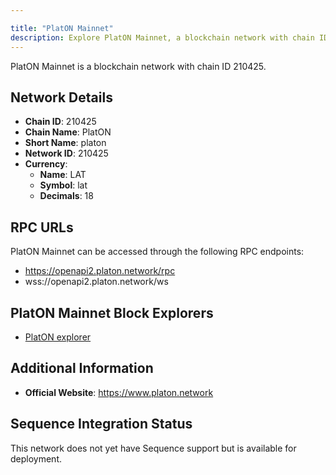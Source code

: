 ```yaml
---

title: "PlatON Mainnet"
description: Explore PlatON Mainnet, a blockchain network with chain ID 210425. Learn about its native currency, LAT, and how to interact with the network.
---
```




PlatON Mainnet is a blockchain network with chain ID 210425.

## Network Details

- **Chain ID**: 210425
- **Chain Name**: PlatON
- **Short Name**: platon
- **Network ID**: 210425
- **Currency**: 
  - **Name**: LAT
  - **Symbol**: lat
  - **Decimals**: 18

## RPC URLs

PlatON Mainnet can be accessed through the following RPC endpoints:

- https://openapi2.platon.network/rpc
- wss://openapi2.platon.network/ws

## PlatON Mainnet Block Explorers

- [PlatON explorer](https://scan.platon.network)

## Additional Information

- **Official Website**: https://www.platon.network

## Sequence Integration Status

This network does not yet have Sequence support but is available for deployment.
